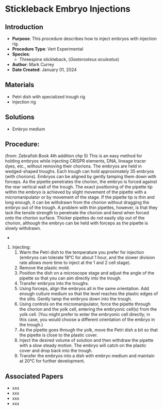 # Stickleback Embryo Injections {#sec-vert_exp_embryo_injections}

## Introduction

-   **Purpose**: This procedure describes how to inject embryos with injection rig.
-   **Procedure Type**: Vert Experimental
-   **Species**:
    -   Threespine stickleback, (*Gasterosteus aculeatus*)
-   **Author**: Mark Currey   
-   **Date Created**: January 01, 2024

## Materials

-   Petri dish with specialized trough rig
-   Injection rig

## Solutions

-   Embryo medium

## Procedure:

::: {.callout-note title="background"}
(from: Zebrafish Book 4th addition chp 5)
This is an easy method for holding embryos while injecting CRISPR elements, DNA, lineage tracer dyes, etc., without removing their chorions. The embryos are held in wedged-shaped troughs. Each trough can hold approximately 35 embryos (with chorions). Embryos can be aligned by gently tamping them down with forceps. As the pipette penetrates the chorion, the embryo is forced against the rear vertical wall of the trough. The exact positioning of the pipette tip within the embryo is achieved by slight movement of the pipette with a micromanipulator or by movement of the stage. If the pipette tip is thin and long enough, it can be withdrawn from the chorion without dragging the embryo out of the trough. A problem with thin pipettes, however, is that they lack the tensile strength to penetrate the chorion and bend when forced onto the chorion surface. Thicker pipettes do not easily slip out of the chorion, although the embryo can be held with forceps as the pipette is slowly withdrawn.
:::
-   

1.  Injecting:
    1.  Warm the Petri dish to the temperature you prefer for injection (embryos can tolerate 18°C for about 1 hour, and the slower division rate allows more time to inject at the 1 and 2 cell stage).
    2.  Remove the plastic mold.
    3.  Position the dish on a microscope stage and adjust the angle of the pipette so that you can aim directly into the trough.
    4.  Transfer embryos into the troughs.
    5.  Using forceps, align the embryos all in the same orientation. Add enough culture medium so that the level reaches the plastic edges of the slits. Gently tamp the embryos down into the trough.
    6.  Using controls on the micromanipulator, force the pipette through the chorion and the yolk cell, entering the embryonic cell(s) from the yolk cell. (You might prefer to enter the embryonic cell directly; in this case, you would choose a different orientation of the embryo in the trough.)
    7.  As the pipette goes through the yolk, move the Petri dish a bit so that the pipette is close to the plastic cover.
    8.  Inject the desired volume of solution and then withdraw the pipette with a slow steady motion. The embryo will catch on the plastic cover and drop back into the trough.
    9.  Transfer the embryos into a dish with embryo medium and maintain at 20°C for further development.

## Associated Papers

-   xxx
-   xxx
-   xxx
-   xxx
